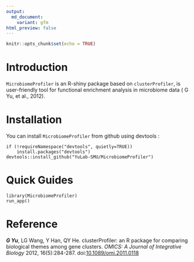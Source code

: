 ```yaml
---
output:
  md_document:
    variant: gfm
html_preview: false
---
```


```r
knitr::opts_chunk$set(echo = TRUE)
```
# Introduction
`MicrobiomeProfiler` is an R-shiny package based on `clusterProfiler`, is user-friendly tool for functional enrichment analysis in microbiome data ( G Yu, et al., 2012). 

# Installation
You can install `MicrobiomeProfiler` from github using devtools :
```
if (!requireNamespace("devtools", quietly=TRUE))
    install.packages("devtools")
devtools::install_github("YuLab-SMU/MicrobiomeProfiler")
```

# Quick Guides

```
library(MicrobiomeProfiler)
run_app()
```

# Reference
***G Yu***, LG Wang, Y Han, QY He. clusterProfiler: an R package for comparing biological themes among gene clusters. *OMICS: A Journal of Integrative Biology* 2012, 16(5):284-287. doi:[10.1089/omi.2011.0118](http://dx.doi.org/10.1089/omi.2011.0118)


